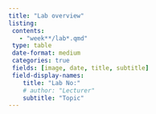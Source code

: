 ```yaml
---
title: "Lab overview"
listing:
 contents: 
   - "week**/lab*.qmd"
 type: table
 date-format: medium
 categories: true
 fields: [image, date, title, subtitle]
 field-display-names:
    title: "Lab No:"
    # author: "Lecturer"
    subtitle: "Topic"
---
```

